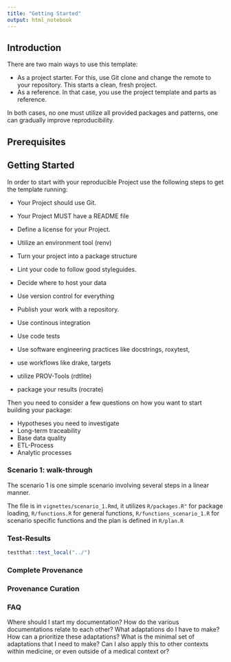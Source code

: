 ```yaml
---
title: "Getting Started"
output: html_notebook
---
```



## Introduction

There are two main ways to use this template:

- As a project starter. For this, use Git clone and change the remote to your repository. This starts a clean, fresh project.
- As a reference. In that case, you use the project template and parts as reference.

In both cases, no one must utilize all provided packages and patterns, one can gradually improve reproducibility.






## Prerequisites



## Getting Started


In order to start with your reproducible Project use the following steps to get the template running:

- Your Project should use Git.

- Your Project MUST have a README file

- Define a license for your Project.

- Utilize an environment tool (renv)

- Turn your project into a package structure

- Lint your code to follow good styleguides.

- Decide where to host your data

- Use version control for everything

- Publish your work with a repository.

- Use continous integration

- Use code tests

- Use software engineering practices like docstrings, roxytest, 

- use workflows like drake, targets

- utilize PROV-Tools (rdtlite)

- package your results (rocrate)


Then you need to consider a few questions on how you want to start building your package:

- Hypotheses you need to investigate
- Long-term traceability
- Base data quality
- ETL-Process
- Analytic processes


### Scenario 1: walk-through

The scenario 1 is one simple scenario involving several steps in a linear manner.

The file is in `vignettes/scenario_1.Rmd`, it utilizes `R/packages.R"` for package loading, `R/functions.R` for general functions,
`R/functions_scenario_1.R` for scenario specific functions and the plan is defined in `R/plan.R`

### Test-Results

```r
testthat::test_local("../")
```

### Complete Provenance


### Provenance Curation


### FAQ
Where should I start my documentation? 
How do the various documentations relate to each other? 
What adaptations do I have to make? 
How can a prioritize these adaptations? 
What is the minimal set of adaptations that I need to make? 
Can I also apply this to other contexts within medicine, or even outside of a medical context or?
